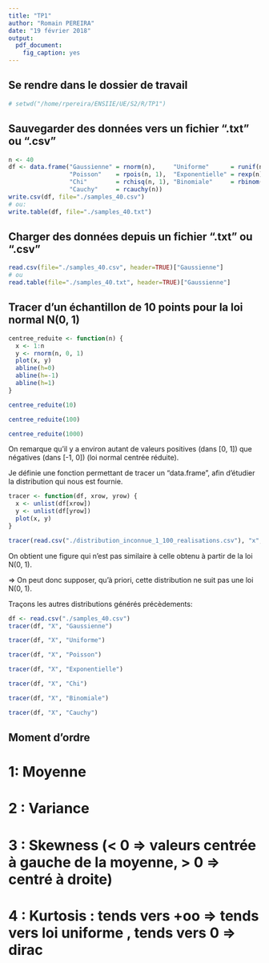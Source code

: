 ```yaml
---
title: "TP1"
author: "Romain PEREIRA"
date: "19 février 2018"
output:
  pdf_document:
    fig_caption: yes
---
```


## Se rendre dans le dossier de travail
```r
# setwd("/home/rpereira/ENSIIE/UE/S2/R/TP1")
```


## Sauvegarder des données vers un fichier ".txt" ou ".csv"
```r
n <- 40
df <- data.frame("Gaussienne" = rnorm(n),     "Uniforme"      = runif(n),
                 "Poisson"    = rpois(n, 1),  "Exponentielle" = rexp(n),
                 "Chi"        = rchisq(n, 1), "Binomiale"     = rbinom(n, 2, 0.5),
                 "Cauchy"     = rcauchy(n))
write.csv(df, file="./samples_40.csv")
# ou:
write.table(df, file="./samples_40.txt")
```


## Charger des données depuis un fichier ".txt" ou ".csv"
```r
read.csv(file="./samples_40.csv", header=TRUE)["Gaussienne"]
# ou
read.table(file="./samples_40.txt", header=TRUE)["Gaussienne"]
```

## Tracer d'un échantillon de 10 points pour la loi normal N(0, 1)
```r
centree_reduite <- function(n) {
  x <- 1:n
  y <- rnorm(n, 0, 1)
  plot(x, y)
  abline(h=0)
  abline(h=-1)
  abline(h=1)
}
```

```r
centree_reduite(10)
```

```r
centree_reduite(100)
```

```r
centree_reduite(1000)
```

On remarque qu'il y a environ autant de valeurs positives (dans [0, 1]) que négatives (dans [-1, 0]) (loi normal centrée réduite).

 \newpage
Je définie une fonction permettant de tracer un "data.frame", afin d'étudier la distribution qui nous est fournie.
```r
tracer <- function(df, xrow, yrow) {
  x <- unlist(df[xrow])
  y <- unlist(df[yrow])
  plot(x, y)
}

tracer(read.csv("./distribution_inconnue_1_100_realisations.csv"), "x", "X")
```
On obtient une figure qui n'est pas similaire à celle obtenu à partir de la loi N(0, 1).

=> On peut donc supposer, qu'à priori, cette distribution ne suit pas une loi N(0, 1).

Traçons les autres distributions générés précèdements:
\newpage
```r
df <- read.csv("./samples_40.csv")
tracer(df, "X", "Gaussienne")
```

\newpage
```r
tracer(df, "X", "Uniforme")
```

\newpage
```r
tracer(df, "X", "Poisson")
```

\newpage
```r
tracer(df, "X", "Exponentielle")
```

\newpage
```r
tracer(df, "X", "Chi")
```

\newpage
```r
tracer(df, "X", "Binomiale")
```

\newpage
```r
tracer(df, "X", "Cauchy")
```

## Moment d'ordre
# 1: Moyenne
# 2 : Variance
# 3 : Skewness (< 0 => valeurs centrée à gauche de la moyenne, > 0 => centré à droite)
# 4 : Kurtosis : tends vers +oo => tends vers loi uniforme , tends vers 0 => dirac


